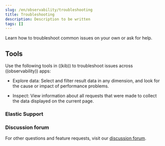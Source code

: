 ```yaml
---
slug: /en/observability/troubleshooting
title: Troubleshooting
description: Description to be written
tags: []
---
```



<div id="troubleshooting"></div>

Learn how to troubleshoot common issues on your own or ask for help.

<div id="troubleshooting-tools"></div>

## Tools

Use the following tools in ((kib)) to troubleshoot issues across ((observability)) apps:

* <DocLink slug="/en/observability/exploratory-data-visualizations">Explore data</DocLink>: Select and filter result data in any dimension, and look
    for the cause or impact of performance problems.

* <DocLink slug="/en/observability/inspect">Inspect</DocLink>: View information about all requests that were made to collect the data displayed on the current page.

<div id="troubleshooting-support"></div>

### Elastic Support

<Support />

<div id="troubleshooting-forum"></div>

### Discussion forum

For other questions and feature requests,
visit our [discussion forum](https://discuss.elastic.co/c/observability).

